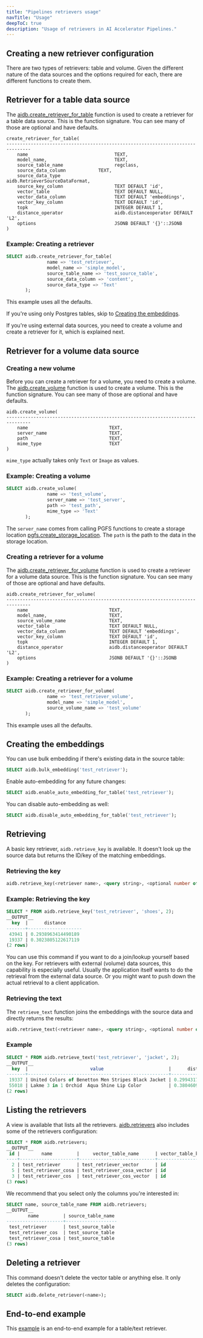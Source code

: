 ```yaml
---
title: "Pipelines retrievers usage"
navTitle: "Usage"
deepToC: true
description: "Usage of retrievers in AI Accelerator Pipelines."
---
```


## Creating a new retriever configuration

There are two types of retrievers: table and volume. Given the different nature of the data sources and the options required for each, there are different functions to create them.

## Retriever for a table data source

The [aidb.create_retriever_for_table](../reference/retrievers#aidbcreate_retriever_for_table) function is used to create a retriever for a table data source. This is the function signature. You can see many of those are optional and have defaults.

```
create_retriever_for_table(
-------------------------------------------------------------------------------
    name                                TEXT,
    model_name,                         TEXT,
    source_table_name                   regclass,
    source_data_column            TEXT,
    source_data_type                    aidb.RetrieverSourceDataFormat,
    source_key_column                   TEXT DEFAULT 'id',
    vector_table                        TEXT DEFAULT NULL,
    vector_data_column                  TEXT DEFAULT 'embeddings',
    vector_key_column                   TEXT DEFAULT 'id',
    topk                                INTEGER DEFAULT 1,
    distance_operator                   aidb.distanceoperator DEFAULT 'L2',
    options                             JSONB DEFAULT '{}'::JSONB
)
```

### Example: Creating a retriever

``` sql
SELECT aidb.create_retriever_for_table(
               name => 'test_retriever',
               model_name => 'simple_model',
               source_table_name => 'test_source_table',
               source_data_column => 'content',
               source_data_type => 'Text'
       );
```

This example uses all the defaults.

If you're using only Postgres tables, skip to [Creating the embeddings](#creating-the-embeddings).

If you're using external data sources, you need to create a volume and create a retriever for it, which is explained next.

## Retriever for a volume data source

### Creating a new volume

Before you can create a retriever for a volume, you need to create a volume. The [aidb.create_volume](../reference/retrievers#aidbcreate_volume) function is used to create a volume. This is the function signature. You can see many of those are optional and have defaults.

```text
aidb.create_volume(
-------------------------------------------------------------------------------
    name                              TEXT,
    server_name                       TEXT,
    path                              TEXT,
    mime_type                         TEXT
)
```

`mime_type` actually takes only `Text` or `Image` as values.

### Example: Creating a volume

``` sql
SELECT aidb.create_volume(
               name => 'test_volume',
               server_name => 'test_server',
               path => 'test_path',
               mime_type => 'Text'
       );
```

The `server_name` comes from calling PGFS functions to create a storage location [pgfs.create_storage_location](../reference/pgfs#pgfscreate_storage_location). The `path` is the path to the data in the storage location.

### Creating a retriever for a volume

The [aidb.create_retriever_for_volume](../reference/retrievers#aidbcreate_retriever_for_volume) function is used to create a retriever for a volume data source. This is the function signature. You can see many of those are optional and have defaults.

```
aidb.create_retriever_for_volume(
-------------------------------------------------------------------------------
    name                              TEXT,
    model_name,                       TEXT,
    source_volume_name                TEXT,
    vector_table                      TEXT DEFAULT NULL,
    vector_data_column                TEXT DEFAULT 'embeddings',
    vector_key_column                 TEXT DEFAULT 'id',
    topk                              INTEGER DEFAULT 1,
    distance_operator                 aidb.distanceoperator DEFAULT 'L2',
    options                           JSONB DEFAULT '{}'::JSONB
)
```

### Example: Creating a retriever for a volume

``` sql
SELECT aidb.create_retriever_for_volume(
               name => 'test_retriever_volume',
               model_name => 'simple_model',
               source_volume_name => 'test_volume'
       );
```

This example uses all the defaults.

## Creating the embeddings

You can use bulk embedding if there's existing data in the source table:

```sql
SELECT aidb.bulk_embedding('test_retriever'); 
```

Enable auto-embedding for any future changes:

```sql
SELECT aidb.enable_auto_embedding_for_table('test_retriever');
```

You can disable auto-embedding as well:

```sql
SELECT aidb.disable_auto_embedding_for_table('test_retriever');
```

## Retrieving

A basic key retriever, `aidb.retrieve_key` is available. It doesn't look up the source data but returns the ID/key of the matching embeddings.

### Retrieving the key

```sql
aidb.retrieve_key(<retriever name>, <query string>, <optional number of results>);
```

### Example: Retrieving the key

```sql
SELECT * FROM aidb.retrieve_key('test_retriever', 'shoes', 2);
__OUTPUT__
  key  |      distance
-------+--------------------
 43941 | 0.2938963414490189
 19337 | 0.3023805122617119
(2 rows)
```

You can use this command if you want to do a join/lookup yourself based on the key. For retrievers with external (volume) data sources, this capability is especially useful. Usually the application itself wants to do the retrieval from the external data source. Or you might want to push down the actual retrieval to a client application.

### Retrieving the text

The `retrieve_text` function joins the embeddings with the source data and directly returns the results:

```sql
aidb.retrieve_text(<retriever name>, <query string>, <optional number of results>);
```

### Example

```sql
SELECT * FROM aidb.retrieve_text('test_retriever', 'jacket', 2);
__OUTPUT__
  key  |                       value                        |      distance
-------+----------------------------------------------------+--------------------
 19337 | United Colors of Benetton Men Stripes Black Jacket | 0.2994317672742334
 55018 | Lakme 3 in 1 Orchid  Aqua Shine Lip Color          | 0.3804609668507203
(2 rows)
 ```

## Listing the retrievers

A view is available that lists all the retrievers. [aidb.retrievers](../reference/retrievers#aidbretrievers) also includes some of the retrievers configuration:

```sql
SELECT * FROM aidb.retrievers;
__OUTPUT__
 id |        name         |     vector_table_name      | vector_table_key_column | vector_table_vector_column |  model_name  | topk | distance_operator | options | source_table_name | source_table_data_column | source_table_data_column_type | source_table_key_column | source_volume_name
----+---------------------+----------------------------+-------------------------+----------------------------+--------------+------+-------------------+---------+-------------------+--------------------------+-------------------------------+-------------------------+--------------------
  2 | test_retriever      | test_retriever_vector      | id                      | embeddings                 | simple_model |    5 | InnerProduct      | {}      | test_source_table | content                  | Text                          | id                      |
  5 | test_retriever_cosa | test_retriever_cosa_vector | id                      | embeddings                 | simple_model |    1 | L2                | {}      | test_source_table | content                  | Text                          | id                      |
  3 | test_retriever_cos  | test_retriever_cos_vector  | id                      | embeddings                 | simple_model |    5 | Cosine            | {}      | test_source_table | content                  | Text                          | id                      |
(3 rows)
```

We recommend that you select only the columns you're interested in:

```sql
SELECT name, source_table_name FROM aidb.retrievers;
__OUTPUT__
        name         | source_table_name
---------------------+-------------------
 test_retriever      | test_source_table
 test_retriever_cos  | test_source_table
 test_retriever_cosa | test_source_table
(3 rows)
```

## Deleting a retriever

This command doesn't delete the vector table or anything else. It only deletes the configuration:

```sql
SELECT aidb.delete_retriever(<name>);
```

## End-to-end example

This [example](example) is an end-to-end example for a table/text retriever.
